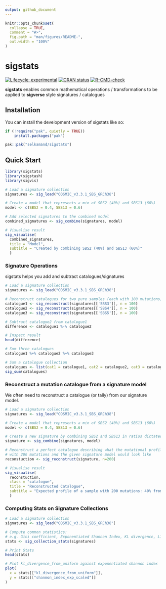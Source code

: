 ```yaml
---
output: github_document
---
```


<!-- README.md is generated from README.Rmd. Please edit that file -->

```r
knitr::opts_chunk$set(
  collapse = TRUE,
  comment = "#>",
  fig.path = "man/figures/README-",
  out.width = "100%"
)
```

# sigstats

<!-- badges: start -->
[![Lifecycle: experimental](https://img.shields.io/badge/lifecycle-experimental-orange.svg)](https://lifecycle.r-lib.org/articles/stages.html#experimental)
[![CRAN status](https://www.r-pkg.org/badges/version/sigstats)](https://CRAN.R-project.org/package=sigstats)
[![R-CMD-check](https://github.com/selkamand/sigstats/actions/workflows/R-CMD-check.yaml/badge.svg)](https://github.com/selkamand/sigstats/actions/workflows/R-CMD-check.yaml)
<!-- badges: end -->

**sigstats** enables common mathematical operations / transformations to be applied to **sigverse** style signatures / catalogues

## Installation

You can install the development version of sigstats like so:

``` r
if (!require("pak", quietly = TRUE))
    install.packages("pak")

pak::pak("selkamand/sigstats")
```

## Quick Start


```r
library(sigstats)
library(sigstash)
library(sigvis)

# Load a signature collection
signatures <- sig_load("COSMIC_v3.3.1_SBS_GRCh38")

# Create a model that represents a mix of SBS2 (40%) and SBS13 (60%)
model <- c(SBS2 = 0.4, SBS13 = 0.6)

# Add selected signatures to the combined model
combined_signatures <- sig_combine(signatures, model)

# Visualise result
sig_visualise(
  combined_signatures, 
  title = "Model",
  subtitle = "Created by combining SBS2 (40%) and SBS13 (60%)"
  )
```

### Signature Operations

sigstats helps you add and subtract catalogues/signatures

```r
# Load a signature collection
signatures <- sig_load("COSMIC_v3.3.1_SBS_GRCh38")

# Reconstruct catalogues for two pure samples (each with 100 mutations)
catalogue1 <- sig_reconstruct(signatures[['SBS3']], n = 100)
catalogue2 <- sig_reconstruct(signatures[['SBS4']], n = 100)
catalogue3 <- sig_reconstruct(signatures[['SBS5']], n = 100)

# Subtract catalogue2 from catalogue1
difference <- catalogue1 %-% catalogue2

# Inspect result
head(difference)

# Sum three catalogues
catalogue1 %+% catalogue2 %+% catalogue3

# Sum a catalogue collection
catalogues <- list(cat1 = catalogue1, cat2 = catalogue2, cat3 = catalogue3)
sig_sum(catalogues)
```



### Reconstruct a mutation catalogue from a signature model

We often need to reconstruct a catalogue (or tally) from our signature model.

```r
# Load a signature collection
signatures <- sig_load("COSMIC_v3.3.1_SBS_GRCh38")

# Create a model that represents a mix of SBS2 (40%) and SBS13 (60%)
model <- c(SBS2 = 0.4, SBS13 = 0.6)

# Create a new signature by combining SBS2 and SBS13 in ratios dictated by the above model
signature <- sig_combine(signatures, model)

# Reconstruct a perfect catalogue describing what the mutational profile of a sample
# with 200 mutations and the given signature model would look like
reconstuction <- sig_reconstruct(signature, n=200)

# Visualise result
sig_visualise(
  reconstuction, 
  class = "catalogue",
  title = "Reconstructed Catalogue",
  subtitle = "Expected profile of a sample with 200 mutations: 40% from SBS2, 60% from SBS13"
  )
```


### Computing Stats on Signature Collections

```r

# Load a signature collection
signatures <- sig_load("COSMIC_v3.3.1_SBS_GRCh38")

# Compute common statistics:
# e.g. Gini coefficient, Exponentiated Shannon Index, KL divergence, L1/L2/L3 Norms)
stats <- sig_collection_stats(signatures)

# Print Stats
head(stats)

# Plot kl_divergence_from_uniform against exponentiated shannon index
plot(
  x = stats[["kl_divergence_from_uniform"]], 
  y = stats[["shannon_index_exp_scaled"]]
)
```

